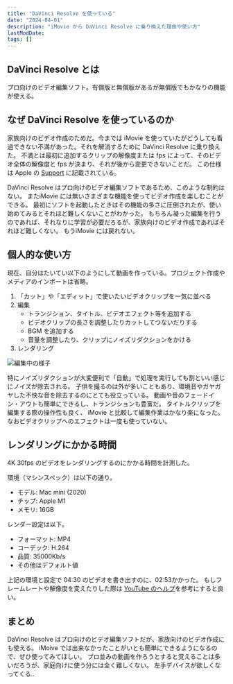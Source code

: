 ```yaml
---
title: "DaVinci Resolve を使っている"
date: "2024-04-01"
description: "iMovie から DaVinci Resolve に乗り換えた理由や使い方"
lastModDate:
tags: []
---
```


## DaVinci Resolve とは

プロ向けのビデオ編集ソフト。有償版と無償版があるが無償版でもかなりの機能が使える。

## なぜ DaVinci Resolve を使っているのか

家族向けのビデオ作成のためだ。今までは iMovie を使っていたがどうしても看過できない不満があった。それを解消するために DaVinci Resolve に乗り換えた。
不満とは最初に追加するクリップの解像度または fps によって、そのビデオ全体の解像度と fps が決まり、それが後から変更できないことだ。
この仕様は Apple の [Support](https://support.apple.com/ja-jp/102276) に記載されている。

DaVinci Resolve はプロ向けのビデオ編集ソフトであるため、このような制約はない。
またiMovie には無いさまざまな機能を使ってビデオ作成を楽しむことができる。
最初にソフトを起動したときはその機能の多さに圧倒されたが、使い始めてみるとそれほど難しくないことがわかった。
もちろん凝った編集を行うのであれば、それなりに学習が必要だろるが、家族向けのビデオ作成であればそれほど難しくない。
もうiMovie には戻れない。

## 個人的な使い方

現在、自分はたいてい以下のようにして動画を作っている。プロジェクト作成やメディアのインポートは省略。

1. 「カット」や「エディット」で使いたいビデオクリップを一気に並べる
1. 編集
    - トランジション、タイトル、ビデオエフェクト等を追加する
    - ビデオクリップの長さを調整したりカットしてつないだりする
    - BGM を追加する
    - 音量を調整したり、クリップにノイズリダクションをかける
1. レンダリング

<Image src="https://i.imgur.com/g8gUwPil.jpg" alt="編集中の様子" />

特にノイズリダクションが大変便利で「自動」で処理を実行しても割といい感じにノイズが除去される。
子供を撮るのは外が多いこともあり、環境音やガヤガヤした不快な音を除去するのにとても役立っている。
動画や音のフェードイン・アウトも簡単にできるし、トランジションも豊富だ。
タイトルクリップを編集する際の操作性も良く、 iMovie と比較して編集作業はかなり楽になった。
なおビデオクリップへのエフェクトは一度も使っていない。

## レンダリングにかかる時間

4K 30fps のビデオをレンダリングするのにかかる時間を計測した。

環境（マシンスペック）は以下の通り。

- モデル: Mac mini (2020)
- チップ: Apple M1
- メモリ: 16GB

レンダー設定は以下。

- フォーマット: MP4
- コーデック: H.264
- 品質: 35000Kb/s
- その他はデフォルト値

上記の環境と設定で 04:30 のビデオを書き出すのに、02:53かかった。
もしフレームレートや解像度を変えたりした際は [YouTube のヘルプ](https://support.google.com/youtube/answer/1722171?hl=ja)を参考にすると良い。

## まとめ

DaVinci Resolve はプロ向けのビデオ編集ソフトだが、家族向けのビデオ作成にも使える。
iMoive では出来なかったことがいとも簡単にできるようになるので、ぜひ使ってみてほしい。
プロ並みの動画を作ろうとすると覚えることは多いだろうが、家庭向けに使う分には全く難しくない。
左手デバイスが欲しくなってくる‥